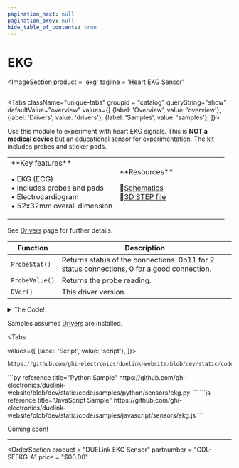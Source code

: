 ```yaml
---
pagination_next: null
pagination_prev: null
hide_table_of_contents: true
---
```



# EKG

<ImageSection
    product = 'ekg'
    tagline = 'Heart EKG Sensor'
></ImageSection>

---

<Tabs className="unique-tabs" groupid = "catalog" queryString="show" defaultValue="overview"
  values={[
    {label: 'Overview', value: 'overview'},
    {label: 'Drivers', value: 'drivers'},
    {label: 'Samples', value: 'samples'},
  ]}>

<TabItem value="overview">

Use this module to experiment with heart EKG signals. This is **NOT a medical device** but an educational sensor for experimentation. The kit includes probes and sticker pads.

<table><td width='50%'>
**Key features**

• EKG (ECG) <br/>
• Includes probes and pads<br/>
• Electrocardiogram <br/>
• 52x32mm overall dimension<br/>

</td><td width='50%'>
**Resources**

📄[Schematics](pathname:///sch/gdl-seekg-a.pdf)<br/>
🔩[3D STEP file](pathname:///3d/gdl-seekg-a.step)<br/>

</td></table>
</TabItem>

<TabItem value="drivers">

See [Drivers](../../engine/drivers) page for further details.

Function | Description
--- | ---
`ProbeStat()` | Returns status of the connections. 0b11 for 2 status connections, 0 for a good connection.
`ProbeValue()` | Returns the probe reading.
`DVer()` | This driver version.

<details>
  <summary>The Code!</summary>

```py reference title="EKG Driver"
https://github.com/ghi-electronics/duelink-website/blob/dev/static/code/drivers/sensors/ekg.txt
```

</details>
</TabItem>

<TabItem value="samples">

Samples assumes [Drivers](../../engine/drivers) are installed.

<Tabs

  values={[
    {label: 'Script', value: 'script'},
]}>

<TabItem value="script">

```py reference title="Script Sample"
https://github.com/ghi-electronics/duelink-website/blob/dev/static/code/samples/script/sensors/ekg.txt
```
</TabItem>

<TabItem value="py">
```py reference title="Python Sample"
https://github.com/ghi-electronics/duelink-website/blob/dev/static/code/samples/python/sensors/ekg.py
```
</TabItem>

<TabItem value="js">
```js reference title="JavaScript Sample"
https://github.com/ghi-electronics/duelink-website/blob/dev/static/code/samples/javascript/sensors/ekg.js
```

</TabItem>

</Tabs>

</TabItem>

<TabItem value="projects">Coming soon!</TabItem>

</Tabs>

---

<OrderSection
    product = "DUELink EKG Sensor"
    partnumber = "GDL-SEEKG-A"
    price = "$00.00"
></OrderSection>
